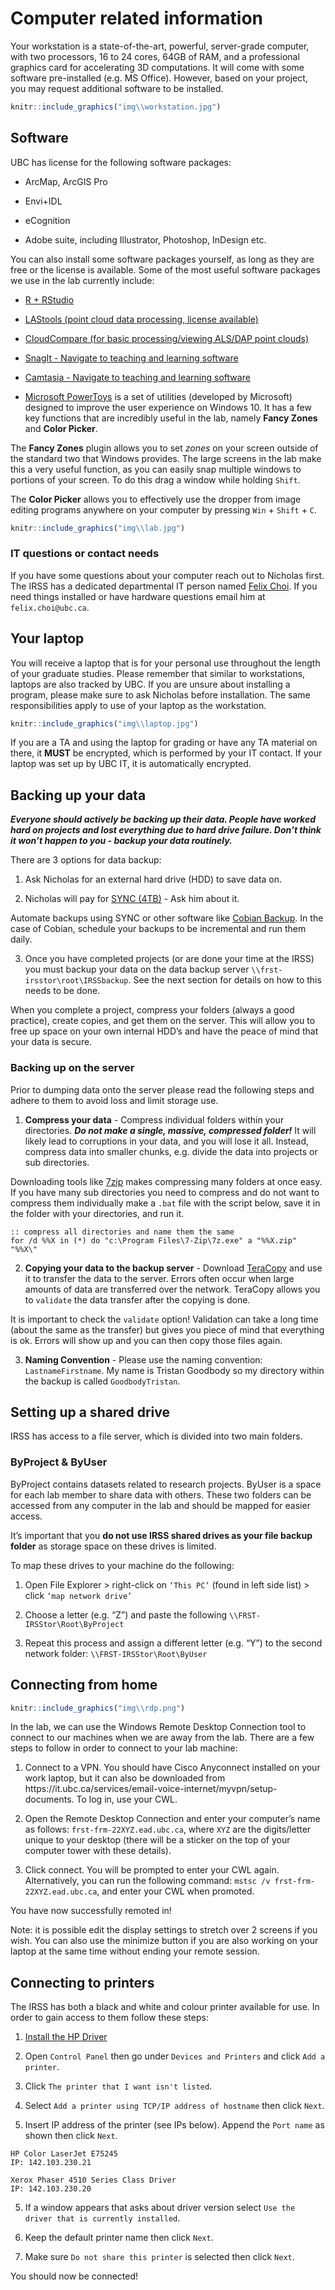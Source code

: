 # Computer related information {-#computers}

Your workstation is a state-of-the-art, powerful, server-grade computer, with two processors, 16 to 24 cores, 64GB of RAM, and a professional graphics card for accelerating 3D computations. It will come with some software pre-installed (e.g. MS Office). However, based on your project, you may request additional software to be installed. 

```r
knitr::include_graphics("img\\workstation.jpg")
```

## Software {-#software}

UBC has license for the following software packages:

* ArcMap, ArcGIS Pro

* Envi+IDL

* eCognition

* Adobe suite, including Illustrator, Photoshop, InDesign etc.

You can also install some software packages yourself, as long as they are free or the license is available. Some of the most useful software packages we use in the lab currently include:

* [R + RStudio](https://rstudio.com/)

* [LAStools (point cloud data processing, license available)](https://rapidlasso.com/lastools/)

* [CloudCompare (for basic processing/viewing ALS/DAP point clouds)](https://www.danielgm.net/cc/)

* [SnagIt - Navigate to teaching and learning software](https://it.ubc.ca/software-downloads)

* [Camtasia - Navigate to teaching and learning software](https://it.ubc.ca/software-downloads)

* [Microsoft PowerToys](https://docs.microsoft.com/en-us/windows/powertoys/) is a set of utilities (developed by Microsoft) designed to improve the user experience on Windows 10. It has a few key functions that are incredibly useful in the lab, namely **Fancy Zones** and **Color Picker**.

The **Fancy Zones** plugin allows you to set *zones* on your screen outside of the standard two that Windows provides. The large screens in the lab make this a very useful function, as you can easily snap multiple windows to portions of your screen. To do this drag a window while holding `Shift`.

The **Color Picker** allows you to effectively use the dropper from image editing programs anywhere on your computer by pressing `Win` + `Shift` + `C`.

```r
knitr::include_graphics("img\\lab.jpg")
```


### IT questions or contact needs {-#it}

If you have some questions about your computer reach out to Nicholas first. The IRSS has a dedicated departmental IT person named [Felix Choi](https://forestry.ubc.ca/people/staff-directory/). If you need things installed or have hardware questions email him at `felix.choi@ubc.ca`.

## Your laptop {-#laptop}

You will receive a laptop that is for your personal use throughout the length of your graduate studies. Please remember that similar to workstations, laptops are also tracked by UBC. If you are unsure about installing a program, please make sure to ask Nicholas before installation. The same responsibilities apply to use of your laptop as the workstation.

```r
knitr::include_graphics("img\\laptop.jpg")
```

If you are a TA and using the laptop for grading or have any TA material on there, it **MUST** be encrypted, which is performed by your IT contact. If your laptop was set up by UBC IT, it is automatically encrypted.

## Backing up your data {-#backup}

***Everyone should actively be backing up their data. People have worked hard on projects and lost everything due to hard drive failure. Don't think it won't happen to you - backup your data routinely.***

There are 3 options for data backup:

1. Ask Nicholas for an external hard drive (HDD) to save data on.

2. Nicholas will pay for [SYNC (4TB)](https://www.sync.com/) - Ask him about it.

Automate backups using SYNC or other software like [Cobian Backup](https://www.cobiansoft.com/). In the case of Cobian, schedule your backups to be incremental and run them daily. 

3. Once you have completed projects (or are done your time at the IRSS) you must backup your data on the data backup server `\\frst-irsstor\root\IRSSbackup`. See the next section for details on how to this needs to be done.

When you complete a project, compress your folders (always a good practice), create copies, and get them on the server. This will allow you to free up space on your own internal HDD's and have the peace of mind that your data is secure.


### Backing up on the server {-#serverbackup}

Prior to dumping data onto the server please read the following steps and adhere to them to avoid loss and limit storage use.

1. **Compress your data** - Compress individual folders within your directories. ***Do not make a single, massive, compressed folder!*** It will likely lead to corruptions in your data, and you will lose it all. Instead, compress data into smaller chunks, e.g. divide the data into projects or sub directories.

Downloading tools like [7zip](https://www.7-zip.org/download.html) makes compressing many folders at once easy. If you have many sub directories you need to compress and do not want to compress them individually make a `.bat` file with the script below, save it in the folder with your directories, and run it.

```
:: compress all directories and name them the same
for /d %%X in (*) do "c:\Program Files\7-Zip\7z.exe" a "%%X.zip" "%%X\"
```

2. **Copying your data to the backup server** - Download [TeraCopy](https://www.codesector.com/teracopy) and use it to transfer the data to the server. Errors often occur when large amounts of data are transferred over the network. TeraCopy allows you to `validate` the data transfer after the copying is done. 

It is important to check the `validate` option! Validation can take a long time (about the same as the transfer) but gives you piece of mind that everything is ok. Errors will show up and you can then copy those files again.

3. **Naming Convention** - Please use the naming convention: `LastnameFirstname`. My name is Tristan Goodbody so my directory within the backup is called `GoodbodyTristan`.

## Setting up a shared drive {-#shared}

IRSS has access to a file server, which is divided into two main folders.

### ByProject & ByUser {-#pcshared}

ByProject contains datasets related to research projects. ByUser is a space for each lab member to share data with others. These two folders can be accessed from any computer in the lab and should be mapped for easier access.

It's important that you **do not use IRSS shared drives as your file backup folder** as storage space on these drives is limited.

To map these drives to your machine do the following:

1. Open File Explorer > right-click on `‘This PC’` (found in left side list) > click `‘map network drive’`
2. Choose a letter (e.g. “Z”) and paste the following `\\FRST-IRSStor\Root\ByProject`

3. Repeat this process and assign a different letter (e.g. “Y”) to the second network folder: `\\FRST-IRSStor\Root\ByUser`

## Connecting from home {-#rdp}

```r
knitr::include_graphics("img\\rdp.png")
```

In the lab, we can use the Windows Remote Desktop Connection tool to connect to our machines when we are away from the lab. There are a few steps to follow in order to connect to your lab machine:

1. Connect to a VPN. You should have Cisco Anyconnect installed on your work laptop, but it can also be downloaded from https://it.ubc.ca/services/email-voice-internet/myvpn/setup-documents. To log in, use your CWL.


2. Open the Remote Desktop Connection and enter your computer's name as follows: `frst-frm-22XYZ.ead.ubc.ca`, where `XYZ` are the digits/letter unique to your desktop (there will be a sticker on the top of your computer tower with these details).

3. Click connect. You will be prompted to enter your CWL again. Alternatively, you can run the following command: `mstsc /v frst-frm-22XYZ.ead.ubc.ca`, and enter your CWL when promoted.

You have now successfully remoted in! 

Note: it is possible edit the display settings to stretch over 2 screens if you wish. You can also use the minimize button if you are also working on your laptop at the same time without ending your remote session.

## Connecting to printers {-#print}

The IRSS has both a black and white and colour printer available for use. In order to gain access to them follow these steps:

1. [Install the HP Driver](https://support.hp.com/ca-en/drivers/selfservice/hp-color-laserjet-managed-e75245-printer-series/21158702)

2. Open `Control Panel` then go under `Devices and Printers` and click `Add a printer`.

3. Click `The printer that I want isn't listed`.

4. Select `Add a printer using TCP/IP address of hostname` then click `Next`.

5. Insert IP address of the printer (see IPs below). Append the `Port name` as shown then click `Next`.

```
HP Color LaserJet E75245
IP: 142.103.230.21

Xerox Phaser 4510 Series Class Driver
IP: 142.103.230.20
```

5. If a window appears that asks about driver version select `Use the driver that is currently installed`.

6. Keep the default printer name then click `Next`.

7. Make sure `Do not share this printer` is selected then click `Next`.

You should now be connected!



